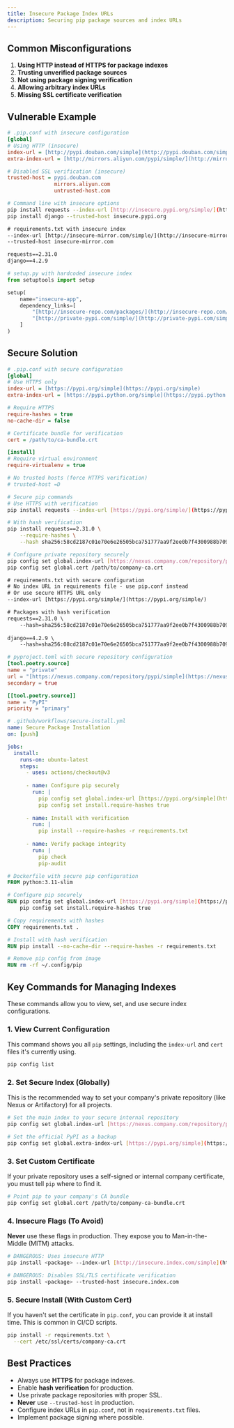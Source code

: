 ```yaml
---
title: Insecure Package Index URLs
description: Securing pip package sources and index URLs
---
```


## Common Misconfigurations

1. **Using HTTP instead of HTTPS for package indexes**
2. **Trusting unverified package sources**
3. **Not using package signing verification**
4. **Allowing arbitrary index URLs**
5. **Missing SSL certificate verification**

## Vulnerable Example

```ini
# .pip.conf with insecure configuration
[global]
# Using HTTP (insecure)
index-url = [http://pypi.douban.com/simple](http://pypi.douban.com/simple)
extra-index-url = [http://mirrors.aliyun.com/pypi/simple/](http://mirrors.aliyun.com/pypi/simple/)

# Disabled SSL verification (insecure)
trusted-host = pypi.douban.com
               mirrors.aliyun.com
               untrusted-host.com
````

```bash
# Command line with insecure options
pip install requests --index-url [http://insecure.pypi.org/simple/](http://insecure.pypi.org/simple/)
pip install django --trusted-host insecure.pypi.org
```

```txt
# requirements.txt with insecure index
--index-url [http://insecure-mirror.com/simple/](http://insecure-mirror.com/simple/)
--trusted-host insecure-mirror.com

requests==2.31.0
django==4.2.9
```

```python
# setup.py with hardcoded insecure index
from setuptools import setup

setup(
    name="insecure-app",
    dependency_links=[
        "[http://insecure-repo.com/packages/](http://insecure-repo.com/packages/)",
        "[http://private-pypi.com/simple/](http://private-pypi.com/simple/)"
    ]
)
```

## Secure Solution

```ini
# .pip.conf with secure configuration
[global]
# Use HTTPS only
index-url = [https://pypi.org/simple](https://pypi.org/simple)
extra-index-url = [https://pypi.python.org/simple](https://pypi.python.org/simple)

# Require HTTPS
require-hashes = true
no-cache-dir = false

# Certificate bundle for verification
cert = /path/to/ca-bundle.crt

[install]
# Require virtual environment
require-virtualenv = true

# No trusted hosts (force HTTPS verification)
# trusted-host =D
```

```bash
# Secure pip commands
# Use HTTPS with verification
pip install requests --index-url [https://pypi.org/simple/](https://pypi.org/simple/)

# With hash verification
pip install requests==2.31.0 \
    --require-hashes \
    --hash sha256:58cd2187c01e70e6e26505bca751777aa9f2ee0b7f4300988b709f44e013003f

# Configure private repository securely
pip config set global.index-url [https://nexus.company.com/repository/pypi/simple](https://nexus.company.com/repository/pypi/simple)
pip config set global.cert /path/to/company-ca.crt
```

```txt
# requirements.txt with secure configuration
# No index URL in requirements file - use pip.conf instead
# Or use secure HTTPS URL only
--index-url [https://pypi.org/simple/](https://pypi.org/simple/)

# Packages with hash verification
requests==2.31.0 \
    --hash=sha256:58cd2187c01e70e6e26505bca751777aa9f2ee0b7f4300988b709f44e013003f
    
django==4.2.9 \
    --hash=sha256:08cd2187c01e70e6e26505bca751777aa9f2ee0b7f4300988b709f44e013003f
```

```toml
# pyproject.toml with secure repository configuration
[tool.poetry.source]
name = "private"
url = "[https://nexus.company.com/repository/pypi/simple](https://nexus.company.com/repository/pypi/simple)"
secondary = true

[[tool.poetry.source]]
name = "PyPI"
priority = "primary"
```

```yaml
# .github/workflows/secure-install.yml
name: Secure Package Installation
on: [push]

jobs:
  install:
    runs-on: ubuntu-latest
    steps:
      - uses: actions/checkout@v3
      
      - name: Configure pip securely
        run: |
          pip config set global.index-url [https://pypi.org/simple](https://pypi.org/simple)
          pip config set install.require-hashes true
      
      - name: Install with verification
        run: |
          pip install --require-hashes -r requirements.txt
      
      - name: Verify package integrity
        run: |
          pip check
          pip-audit
```

```dockerfile
# Dockerfile with secure pip configuration
FROM python:3.11-slim

# Configure pip securely
RUN pip config set global.index-url [https://pypi.org/simple](https://pypi.org/simple) && \
    pip config set install.require-hashes true

# Copy requirements with hashes
COPY requirements.txt .

# Install with hash verification
RUN pip install --no-cache-dir --require-hashes -r requirements.txt

# Remove pip config from image
RUN rm -rf ~/.config/pip
```

## Key Commands for Managing Indexes

These commands allow you to view, set, and use secure index configurations.

### 1\. View Current Configuration

This command shows you all `pip` settings, including the `index-url` and `cert` files it's currently using.

```bash
pip config list
```

### 2\. Set Secure Index (Globally)

This is the recommended way to set your company's private repository (like Nexus or Artifactory) for all projects.

```bash
# Set the main index to your secure internal repository
pip config set global.index-url [https://nexus.company.com/repository/pypi/simple](https://nexus.company.com/repository/pypi/simple)

# Set the official PyPI as a backup
pip config set global.extra-index-url [https://pypi.org/simple](https://pypi.org/simple)
```

### 3\. Set Custom Certificate

If your private repository uses a self-signed or internal company certificate, you must tell `pip` where to find it.

```bash
# Point pip to your company's CA bundle
pip config set global.cert /path/to/company-ca-bundle.crt
```

### 4\. Insecure Flags (To Avoid)

**Never** use these flags in production. They expose you to Man-in-the-Middle (MITM) attacks.

```bash
# DANGEROUS: Uses insecure HTTP
pip install <package> --index-url [http://insecure.index.com/simple](http://insecure.index.com/simple)

# DANGEROUS: Disables SSL/TLS certificate verification
pip install <package> --trusted-host insecure.index.com
```

### 5\. Secure Install (With Custom Cert)

If you haven't set the certificate in `pip.conf`, you can provide it at install time. This is common in CI/CD scripts.

```bash
pip install -r requirements.txt \
  --cert /etc/ssl/certs/company-ca.crt
```

## Best Practices

  * Always use **HTTPS** for package indexes.
  * Enable **hash verification** for production.
  * Use private package repositories with proper SSL.
  * **Never** use `--trusted-host` in production.
  * Configure index URLs in `pip.conf`, not in `requirements.txt` files.
  * Implement package signing where possible.
